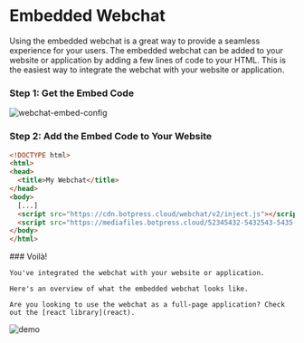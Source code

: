 
# Embedded Webchat

Using the embedded webchat is a great way to provide a seamless experience for your users. The embedded webchat can be added to your website or application by adding a few lines of code to your HTML. This is the easiest way to integrate the webchat with your website or application.

<Steps>

### Step 1: Get the Embed Code

![webchat-embed-config](/docs/content/webchat/embed-config.png)

### Step 2: Add the Embed Code to Your Website

```html {8-9}
<!DOCTYPE html>
<html>
<head>
  <title>My Webchat</title>
</head>
<body>
  [...]
  <script src="https://cdn.botpress.cloud/webchat/v2/inject.js"></script>
  <script src="https://mediafiles.botpress.cloud/52345432-5432543-5435-435545434/webchat/v2/config.js"></script>
</body>
</html>
```

</Steps>

<div className='relative h-[500px] flex'>

  <div>
    ### Voilà!

    You've integrated the webchat with your website or application.

    Here's an overview of what the embedded webchat looks like.

    Are you looking to use the webchat as a full-page application? Check out the [react library](react).
  </div>

  <div className='w-[260px] flex-none'>
    <img src="/docs/content/webchat/demo.png" alt="demo" />
  </div>

</div>
